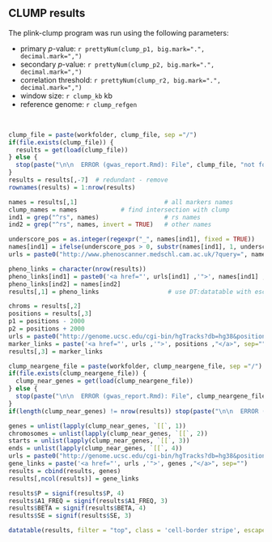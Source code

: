 
<!-- Table with CLUMP reults. Child chunk for gwas_report.Rmd -->  



## CLUMP results

The plink-clump program was run using the following parameters:      

 - primary $p$-value:      `r prettyNum(clump_p1, big.mark=".", decimal.mark=",")`          
 - secondary $p$-value:    `r prettyNum(clump_p2, big.mark=".", decimal.mark=",")`    
 - correlation threshold:  `r prettyNum(clump_r2, big.mark=".", decimal.mark=",")`    
 - window size:  `r clump_kb` kb 
 - reference genome: `r clump_refgen` 
  

<br>

```r
clump_file = paste(workfolder, clump_file, sep ="/")
if(file.exists(clump_file)) {
  results = get(load(clump_file))
} else {
  stop(paste("\n\n  ERROR (gwas_report.Rmd): File", clump_file, "not found.\n\n"))
}
results = results[,-7]  # redundant - remove 
rownames(results) = 1:nrow(results)  

names = results[,1]                        # all markers names 
clump_names = names			   # find intersection with clump
ind1 = grep("^rs", names)                  # rs names               
ind2 = grep("^rs", names, invert = TRUE)   # other names   

underscore_pos = as.integer(regexpr("_", names[ind1], fixed = TRUE))   
names[ind1] = ifelse(underscore_pos > 0, substr(names[ind1], 1, underscore_pos - 1), names[ind1]) # rs1234567_A_C ==> rs1234567 
urls = paste0("http://www.phenoscanner.medschl.cam.ac.uk/?query=", names, "&catalogue=GWAS&p=1e-5&proxies=None&r2=0.8&build=37")  

pheno_links = character(nrow(results))
pheno_links[ind1] = paste0('<a href="', urls[ind1] ,'">', names[ind1] ,"</a>")
pheno_links[ind2] = names[ind2]     
results[,1] = pheno_links                   # use DT:datatable with escape = -2

chroms = results[,2]
positions = results[,3]
p1 = positions - 2000  
p2 = positions + 2000
urls = paste0("http://genome.ucsc.edu/cgi-bin/hgTracks?db=hg38&position=chr", chroms, ":", p1, "-", p2)
marker_links = paste('<a href="', urls ,'">', positions ,"</a>", sep="")
results[,3] = marker_links 

clump_neargene_file = paste(workfolder, clump_neargene_file, sep ="/")
if(file.exists(clump_neargene_file)) { 
  clump_near_genes = get(load(clump_neargene_file))   
} else {
  stop(paste("\n\n  ERROR (gwas_report.Rmd): File", clump_neargene_file, "not found.\n\n"))
}
if(length(clump_near_genes) != nrow(results)) stop(paste("\n\n  ERROR (gwas_report.Rmd): Inconsistent data", clump_neargene_file, "vs.", clump_file, "\n\n" )) 

genes = unlist(lapply(clump_near_genes, `[[`, 1))                                             
chromosomes = unlist(lapply(clump_near_genes, `[[`, 2))   
starts = unlist(lapply(clump_near_genes, `[[`, 3)) 
ends = unlist(lapply(clump_near_genes, `[[`, 4))
urls = paste0("http://genome.ucsc.edu/cgi-bin/hgTracks?db=hg38&position=chr", chromosomes, ":", starts, "-", ends)    
gene_links = paste('<a href="', urls ,'">', genes ,"</a>", sep="")  
results = cbind(results, genes)
results[,ncol(results)] = gene_links  

results$P = signif(results$P, 4)  
results$A1_FREQ = signif(results$A1_FREQ, 3)
results$BETA = signif(results$BETA, 4)
results$SE = signif(results$SE, 3)
```

<!-- need extra chunk for data table -->

```r
datatable(results, filter = "top", class = 'cell-border stripe', escape = c(-2, -4, -11), width = 1200) %>% formatStyle('BETA', color = 'green') 
```



